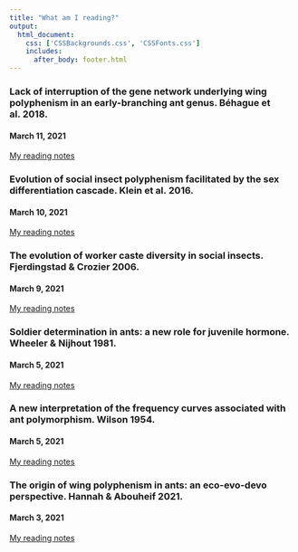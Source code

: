 ```yaml
---
title: "What am I reading?"
output: 
  html_document:
    css: ['CSSBackgrounds.css', 'CSSFonts.css']
    includes:
      after_body: footer.html
---
```


### Lack of interruption of the gene network underlying wing polyphenism in an early-branching ant genus. Béhague et al. 2018.  
#### March 11, 2021
[My reading notes](https://docs.google.com/document/d/1YoztUYG9BUa4MpMllk9ZxuKsL8Pnz-87DvOnUSC4kvE/edit?usp=sharing)

### Evolution of social insect polyphenism facilitated by the sex differentiation cascade. Klein et al. 2016.  
#### March 10, 2021
[My reading notes](https://docs.google.com/document/d/1H9FZP9NpckxVQo8uAmyMoTp5TODqYbo9w2fNnZDUlmY/edit?usp=sharing)

### The evolution of worker caste diversity in social insects. Fjerdingstad & Crozier 2006.  
#### March 9, 2021
[My reading notes](https://docs.google.com/document/d/11sKpZP8iYssU4TrFOqeaa_w6OLcyH1UM4FbisTD9mdU/edit?usp=sharing)

### Soldier determination in ants: a new role for juvenile hormone. Wheeler & Nijhout 1981.  
#### March 5, 2021
[My reading notes](https://docs.google.com/document/d/1jqWpLmFYHR6GlRh5BapJ2hELbNeiwLSvOpwcMb8iNaM/edit?usp=sharing)

### A new interpretation of the frequency curves associated with ant polymorphism. Wilson 1954.
#### March 5, 2021
[My reading notes](https://docs.google.com/document/d/1GF2HsG5swRe48wXQa-BZwDl2_Jb7xfINAnutzdGy82k/edit?usp=sharing)

### The origin of wing polyphenism in ants: an eco-evo-devo perspective. Hannah & Abouheif 2021. 
#### March 3, 2021
[My reading notes](https://docs.google.com/document/d/1OaFCmt3hNOg_Od7MKyjCs1GvNaivHZqebXLPpi6FhWk/edit?usp=sharing)